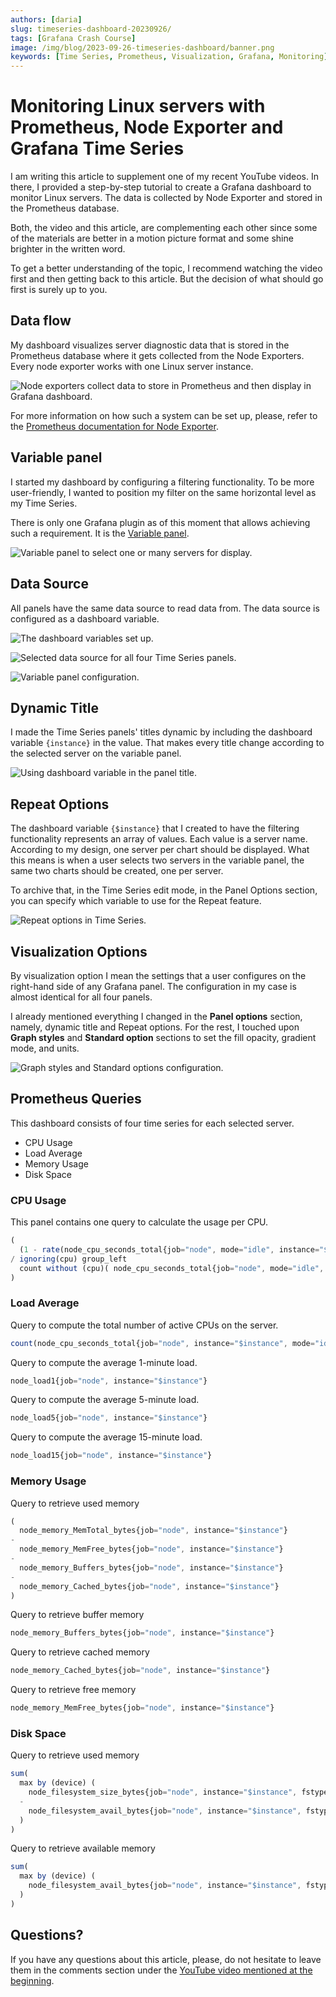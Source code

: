 ```yaml
---
authors: [daria]
slug: timeseries-dashboard-20230926/
tags: [Grafana Crash Course]
image: /img/blog/2023-09-26-timeseries-dashboard/banner.png
keywords: [Time Series, Prometheus, Visualization, Grafana, Monitoring]
---
```



# Monitoring Linux servers with Prometheus, Node Exporter and Grafana Time Series

I am writing this article to supplement one of my recent YouTube videos. In there, I provided a step-by-step tutorial to create a Grafana dashboard to monitor Linux servers. The data is collected by Node Exporter and stored in the Prometheus database.

Both, the video and this article, are complementing each other since some of the materials are better in a motion picture format and some shine brighter in the written word.

To get a better understanding of the topic, I recommend watching the video first and then getting back to this article. But the decision of what should go first is surely up to you.

<Youtube
  id="YpOazX67GSo"
  title="Monitoring Linux servers with Prometheus, Node Exporter and Grafana Time Series."
/>

## Data flow

My dashboard visualizes server diagnostic data that is stored in the Prometheus database where it gets collected from the Node Exporters. Every node exporter works with one Linux server instance.

<Image
  title="Node exporters collect data to store in Prometheus and then display in Grafana dashboard."
  src="/img/blog/2023-09-26-timeseries-dashboard/timeseries-prometheus.png"
/>

For more information on how such a system can be set up, please, refer to the [Prometheus documentation for Node Exporter](https://prometheus.io/docs/guides/node-exporter/).

## Variable panel

I started my dashboard by configuring a filtering functionality. To be more user-friendly, I wanted to position my filter on the same horizontal level as my Time Series.

There is only one Grafana plugin as of this moment that allows achieving such a requirement. It is the [Variable panel](/plugins/volkovlabs-variable-panel).

<Image
  title="Variable panel to select one or many servers for display."
  src="/img/blog/2023-09-26-timeseries-dashboard/dash.png"
/>

## Data Source

All panels have the same data source to read data from. The data source is configured as a dashboard variable.

<Image
  title="The dashboard variables set up."
  src="/img/blog/2023-09-26-timeseries-dashboard/vars.png"
/>

<Image
  title="Selected data source for all four Time Series panels."
  src="/img/blog/2023-09-26-timeseries-dashboard/ds.png"
/>

<Image
  title="Variable panel configuration."
  src="/img/blog/2023-09-26-timeseries-dashboard/var-p.png"
/>

## Dynamic Title

I made the Time Series panels' titles dynamic by including the dashboard variable `{instance}` in the value. That makes every title change according to the selected server on the variable panel.

<Image
  title="Using dashboard variable in the panel title."
  src="/img/blog/2023-09-26-timeseries-dashboard/title.png"
/>

## Repeat Options

The dashboard variable `{$instance}` that I created to have the filtering functionality represents an array of values. Each value is a server name.
According to my design, one server per chart should be displayed. What this means is when a user selects two servers in the variable panel, the same two charts should be created, one per server.

To archive that, in the Time Series edit mode, in the Panel Options section, you can specify which variable to use for the Repeat feature.

<Image
  title="Repeat options in Time Series."
  src="/img/blog/2023-09-26-timeseries-dashboard/repeat.png"
/>

## Visualization Options

By visualization option I mean the settings that a user configures on the right-hand side of any Grafana panel. The configuration in my case is almost identical for all four panels.

I already mentioned everything I changed in the <b>Panel options</b> section, namely, dynamic title and Repeat options. For the rest, I touched upon <b>Graph styles</b> and <b>Standard option</b> sections to set the fill opacity, gradient mode, and units.

<Image
  title="Graph styles and Standard options configuration."
  src="/img/blog/2023-09-26-timeseries-dashboard/style.png"
/>

## Prometheus Queries

This dashboard consists of four time series for each selected server.

- CPU Usage
- Load Average
- Memory Usage
- Disk Space

### CPU Usage

This panel contains one query to calculate the usage per CPU.

```JavaScript
(
  (1 - rate(node_cpu_seconds_total{job="node", mode="idle", instance="$instance"}[$__interval]))
/ ignoring(cpu) group_left
  count without (cpu)( node_cpu_seconds_total{job="node", mode="idle", instance="$instance"})
)
```

### Load Average

Query to compute the total number of active CPUs on the server.

```JavaScript
count(node_cpu_seconds_total{job="node", instance="$instance", mode="idle"})
```

Query to compute the average 1-minute load.

```JavaScript
node_load1{job="node", instance="$instance"}
```

Query to compute the average 5-minute load.

```JavaScript
node_load5{job="node", instance="$instance"}
```

Query to compute the average 15-minute load.

```JavaScript
node_load15{job="node", instance="$instance"}
```

### Memory Usage

Query to retrieve used memory

```JavaScript
(
  node_memory_MemTotal_bytes{job="node", instance="$instance"}
-
  node_memory_MemFree_bytes{job="node", instance="$instance"}
-
  node_memory_Buffers_bytes{job="node", instance="$instance"}
-
  node_memory_Cached_bytes{job="node", instance="$instance"}
)
```

Query to retrieve buffer memory

```JavaScript
node_memory_Buffers_bytes{job="node", instance="$instance"}
```

Query to retrieve cached memory

```JavaScript
node_memory_Cached_bytes{job="node", instance="$instance"}
```

Query to retrieve free memory

```JavaScript
node_memory_MemFree_bytes{job="node", instance="$instance"}
```

### Disk Space

Query to retrieve used memory

```JavaScript
sum(
  max by (device) (
    node_filesystem_size_bytes{job="node", instance="$instance", fstype!=""}
  -
    node_filesystem_avail_bytes{job="node", instance="$instance", fstype!=""}
  )
)
```

Query to retrieve available memory

```JavaScript
sum(
  max by (device) (
    node_filesystem_avail_bytes{job="node", instance="$instance", fstype!=""}
  )
)

```

## Questions?

If you have any questions about this article, please, do not hesitate to leave them in the comments section under the [YouTube video mentioned at the beginning](https://www.youtube.com/watch?v=YpOazX67GSo).
